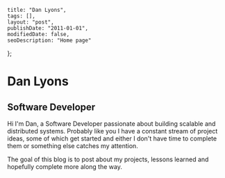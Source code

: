 
    title: "Dan Lyons",
    tags: [],
    layout: "post",
    publishDate: "2011-01-01",
    modifiedDate: false,
    seoDescription: "Home page"
};

# Dan Lyons
## Software Developer

Hi I'm Dan, a Software Developer passionate about building scalable and distributed systems. Probably like you I have a constant stream of project ideas, some of which get started 
and either I don't have time to complete them or something else catches my attention.  


The goal of this blog is to post about my projects, lessons learned and hopefully complete more along the way. 